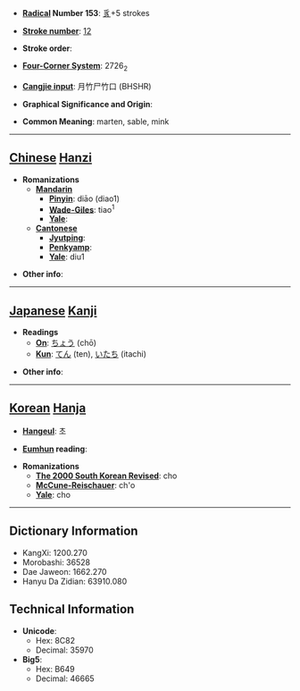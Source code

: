 * '''[[Wiktionary:Chinese radical index| Radical]] Number 153''': [[Wiktionary:Chinese radical index 豸|豸]]+5 strokes

* '''[[Wiktionary:Chinese total strokes index|Stroke number]]''': [[Wiktionary:Chinese total strokes index 12|12]]

* '''Stroke order''': 

* '''[[Wiktionary:Chinese four corner index|Four-Corner System]]''': 2726<sub>2</sub>

* '''[[Wiktionary:Chinese Cangjie index|Cangjie input]]''': 月竹尸竹口 (BHSHR)

* '''Graphical Significance and Origin''': 

* '''Common Meaning''': marten, sable, mink

----

== [[Chinese]] [[Hanzi]] ==

* '''Romanizations'''
** '''[[Mandarin]]'''
*** '''[[Pinyin]]''': diāo (diao1)
*** '''[[Wade-Giles]]''': tiao<sup>1</sup>
*** '''[[Yale]]''': 
** '''[[Cantonese]]'''
*** '''[[Jyutping]]''':
*** '''[[Penkyamp]]''': 
*** '''[[Yale]]''': diu1

* '''Other info''': 

----

== [[Japanese]] [[Kanji]] ==

* '''Readings'''
** '''[[On]]''': [[ちょう]] (chō)
** '''[[Kun]]''': [[てん]] (ten), [[いたち]] (itachi)

* '''Other info''':  

----

== [[Korean]] [[Hanja]] ==

* '''[[Hangeul]]''': 초

* '''[[Eumhun]] reading''': 

* '''Romanizations'''
** '''[[The 2000 South Korean Revised Romanization|The 2000 South Korean Revised]]''': cho
** '''[[McCune-Reischauer]]''': ch'o
** '''[[Yale]]''': cho

----

== Dictionary Information ==

* KangXi: 1200.270
* Morobashi: 36528
* Dae Jaweon: 1662.270
* Hanyu Da Zidian: 63910.080

== Technical Information ==

* '''Unicode''':
** Hex: 8C82
** Decimal: 35970
* '''Big5''':
** Hex: B649
** Decimal: 46665